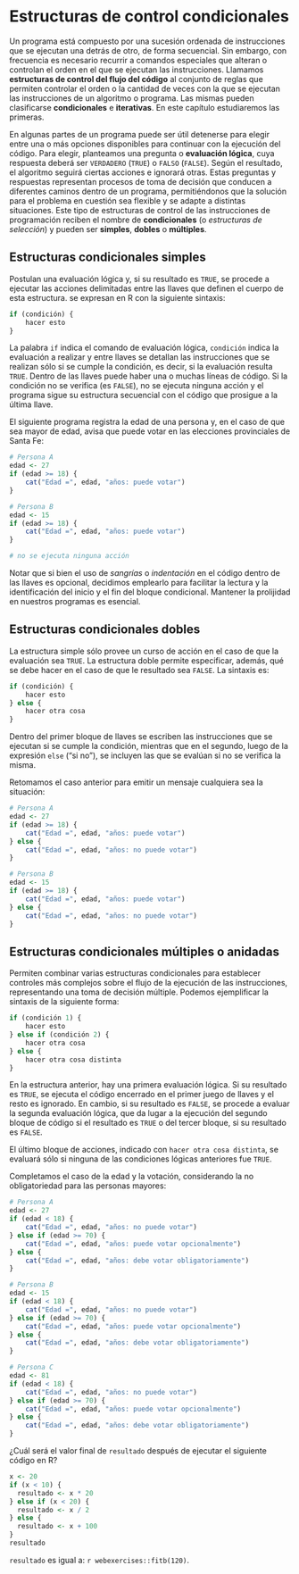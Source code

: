 ```{=latex}
\thispagestyle{primerapagina}
```

# Estructuras de control condicionales

::: {.presentacion-capitulo data-latex=""}
Un programa está compuesto por una sucesión ordenada de instrucciones que se ejecutan una detrás de otro, de forma secuencial. Sin embargo, con frecuencia es necesario recurrir a comandos especiales que alteran o controlan el orden en el que se ejecutan las instrucciones. Llamamos **estructuras de control del flujo del código** al conjunto de reglas que permiten controlar el orden o la cantidad de veces con la que se ejecutan las instrucciones de un algoritmo o programa. Las mismas pueden clasificarse **condicionales** e **iterativas**. En este capítulo estudiaremos las primeras.
:::

En algunas partes de un programa puede ser útil detenerse para elegir entre una o más opciones disponibles para continuar con la ejecución del código. Para elegir, planteamos una pregunta o **evaluación lógica**, cuya respuesta deberá ser `VERDADERO` (`TRUE`) o `FALSO` (`FALSE`). Según el resultado, el algoritmo seguirá ciertas acciones e ignorará otras. Estas preguntas y respuestas representan procesos de toma de decisión que conducen a diferentes caminos dentro de un programa, permitiéndonos que la solución para el problema en cuestión sea flexible y se adapte a distintas situaciones. Este tipo de estructuras de control de las instrucciones de programación reciben el nombre de **condicionales** (o *estructuras de selección*) y pueden ser **simples**, **dobles** o **múltiples**.

## Estructuras condicionales simples

Postulan una evaluación lógica y, si su resultado es `TRUE`, se procede a ejecutar las acciones delimitadas entre las llaves que definen el cuerpo de esta estructura. se expresan en R con la siguiente sintaxis:

```r
if (condición) {
	hacer esto
}
```

La palabra `if` indica el comando de evaluación lógica, `condición` indica la evaluación a realizar y entre llaves se detallan las instrucciones que se realizan sólo si se cumple la condición, es decir, si la evaluación resulta  `TRUE`. Dentro de las llaves puede haber una o muchas líneas de código. Si la condición no se verifica (es `FALSE`), no se ejecuta ninguna acción y el programa sigue su estructura secuencial con el código que prosigue a la última llave.

::: {.ejemplo data-latex=""}
El siguiente programa registra la edad de una persona y, en el caso de que sea mayor de edad, avisa que puede votar en las elecciones provinciales de Santa Fe:

```r
# Persona A
edad <- 27
if (edad >= 18) {
	cat("Edad =", edad, "años: puede votar")
}

# Persona B
edad <- 15
if (edad >= 18) {
	cat("Edad =", edad, "años: puede votar")
}

# no se ejecuta ninguna acción
```
:::

Notar que si bien el uso de *sangrías* o *indentación* en el código dentro de las llaves es opcional, decidimos emplearlo para facilitar la lectura y la identificación del inicio y el fin del bloque condicional. Mantener la prolijidad en nuestros programas es esencial.

## Estructuras condicionales dobles

La estructura simple sólo provee un curso de acción en el caso de que la evaluación sea `TRUE`. La estructura doble permite especificar, además, qué se debe hacer en el caso de que le resultado sea `FALSE`. La sintaxis es:

```r
if (condición) {
	hacer esto
} else {
	hacer otra cosa
}
```

Dentro del primer bloque de llaves se escriben las instrucciones que se ejecutan si se cumple la condición, mientras que en el segundo, luego de la expresión `else` ("si no"), se incluyen las que se evalúan si no se verifica la misma.

::: {.ejemplo data-latex=""}
Retomamos el caso anterior para emitir un mensaje cualquiera sea la situación:

```r
# Persona A
edad <- 27
if (edad >= 18) {
	cat("Edad =", edad, "años: puede votar")
} else {
	cat("Edad =", edad, "años: no puede votar")
}

# Persona B
edad <- 15
if (edad >= 18) {
	cat("Edad =", edad, "años: puede votar")
} else {
	cat("Edad =", edad, "años: no puede votar")
}
```
:::

## Estructuras condicionales múltiples o anidadas

Permiten combinar varias estructuras condicionales para establecer controles más complejos sobre el flujo de la ejecución de las instrucciones, representando una toma de decisión múltiple. Podemos ejemplificar la sintaxis de la siguiente forma:

```r
if (condición 1) {
	hacer esto
} else if (condición 2) {
	hacer otra cosa
} else {
	hacer otra cosa distinta
}
```

En la estructura anterior, hay una primera evaluación lógica. Si su resultado es `TRUE`, se ejecuta el código encerrado en el primer juego de llaves y el resto es ignorado. En cambio, si su resultado es `FALSE`, se procede a evaluar la segunda evaluación lógica, que da lugar a la ejecución del segundo bloque de código si el resultado es `TRUE` o del tercer bloque, si su resultado es `FALSE`.

El último bloque de acciones, indicado con `hacer otra cosa distinta`, se evaluará sólo si ninguna de las condiciones lógicas anteriores fue `TRUE`.

::: {.ejemplo data-latex=""}
Completamos el caso de la edad y la votación, considerando la no obligatoriedad para las personas mayores:

```r
# Persona A
edad <- 27
if (edad < 18) {
	cat("Edad =", edad, "años: no puede votar")
} else if (edad >= 70) {
	cat("Edad =", edad, "años: puede votar opcionalmente")
} else {
	cat("Edad =", edad, "años: debe votar obligatoriamente")
}

# Persona B
edad <- 15
if (edad < 18) {
	cat("Edad =", edad, "años: no puede votar")
} else if (edad >= 70) {
	cat("Edad =", edad, "años: puede votar opcionalmente")
} else {
	cat("Edad =", edad, "años: debe votar obligatoriamente")
}

# Persona C
edad <- 81
if (edad < 18) {
	cat("Edad =", edad, "años: no puede votar")
} else if (edad >= 70) {
	cat("Edad =", edad, "años: puede votar opcionalmente")
} else {
	cat("Edad =", edad, "años: debe votar obligatoriamente")
}
```

:::

::: {.ejercicio data-latex=""}
¿Cuál será el valor final de `resultado` después de ejecutar el siguiente código en R?

```r
x <- 20
if (x < 10) {
  resultado <- x * 20
} else if (x < 20) {
  resultado <- x / 2
} else {
  resultado <- x + 100
}
resultado
```

`resultado` es igual a: `r webexercises::fitb(120)`.
:::